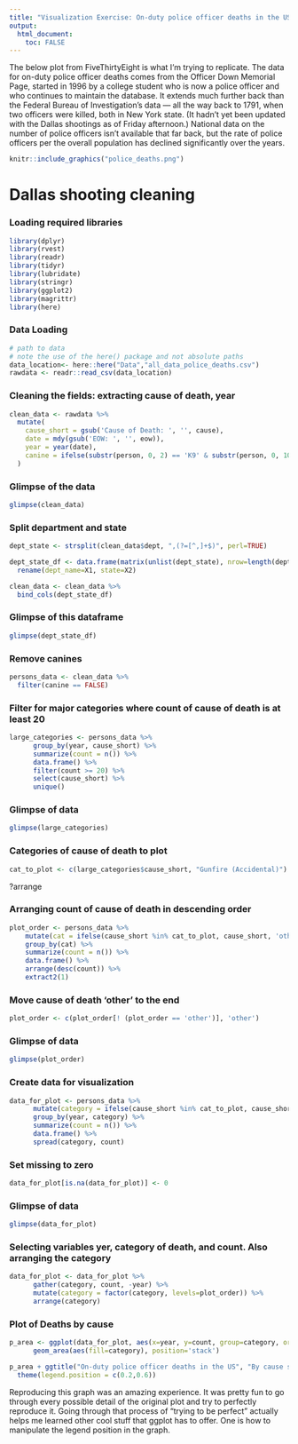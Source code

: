 ```yaml
---
title: "Visualization Exercise: On-duty police officer deaths in the US"
output:
  html_document:
    toc: FALSE
---
```


The below plot from FiveThirtyEight is what I'm trying to replicate. 
The data for on-duty police officer deaths comes from the Officer Down Memorial Page, started in 1996 by a college student who is now a police officer and who continues to maintain the database. It extends much further back than the Federal Bureau of Investigation’s data — all the way back to 1791, when two officers were killed, both in New York state. (It hadn’t yet been updated with the Dallas shootings as of Friday afternoon.) National data on the number of police officers isn’t available that far back, but the rate of police officers per the overall population has declined significantly over the years.

```r
knitr::include_graphics("police_deaths.png")
```


# Dallas shooting cleaning

### Loading required libraries
```r
library(dplyr)
library(rvest)
library(readr)
library(tidyr)
library(lubridate)
library(stringr)
library(ggplot2)
library(magrittr)
library(here) 
```


### Data Loading
```r
# path to data
# note the use of the here() package and not absolute paths
data_location<- here::here("Data","all_data_police_deaths.csv")
rawdata <- readr::read_csv(data_location)
```


### Cleaning the fields: extracting cause of death, year
```r
clean_data <- rawdata %>%
  mutate(
    cause_short = gsub('Cause of Death: ', '', cause),
    date = mdy(gsub('EOW: ', '', eow)),
    year = year(date),
    canine = ifelse(substr(person, 0, 2) == 'K9' & substr(person, 0, 10) != 'K9 Officer', TRUE, FALSE)
  )
```

### Glimpse of the data
```r
glimpse(clean_data)
```


### Split department and state
```r
dept_state <- strsplit(clean_data$dept, ",(?=[^,]+$)", perl=TRUE)

dept_state_df <- data.frame(matrix(unlist(dept_state), nrow=length(dept_state), byrow=T),stringsAsFactors=FALSE) %>% 
  rename(dept_name=X1, state=X2)

clean_data <- clean_data %>% 
  bind_cols(dept_state_df)
```

### Glimpse of this dataframe
```r
glimpse(dept_state_df)
```


### Remove canines
```r
persons_data <- clean_data %>% 
  filter(canine == FALSE) 
```


### Filter for major categories where count of cause of death is at least 20
```r
large_categories <- persons_data %>%
      group_by(year, cause_short) %>%
      summarize(count = n()) %>%
      data.frame() %>%
      filter(count >= 20) %>%
      select(cause_short) %>%
      unique()
```


### Glimpse of data
```r
glimpse(large_categories)
```


### Categories of cause of death to plot 
```r
cat_to_plot <- c(large_categories$cause_short, "Gunfire (Accidental)")
```


?arrange

### Arranging count of cause of death in descending order
```r
plot_order <- persons_data %>%
    mutate(cat = ifelse(cause_short %in% cat_to_plot, cause_short, 'other')) %>%
    group_by(cat) %>%
    summarize(count = n()) %>%
    data.frame() %>%
    arrange(desc(count)) %>%
    extract2(1)
```


### Move cause of death 'other' to the end
```r
plot_order <- c(plot_order[! (plot_order == 'other')], 'other')
```

### Glimpse of data
```r
glimpse(plot_order)
```


### Create data for visualization
```r
data_for_plot <- persons_data %>%
      mutate(category = ifelse(cause_short %in% cat_to_plot, cause_short, 'other')) %>%
      group_by(year, category) %>%
      summarize(count = n()) %>%
      data.frame() %>%
      spread(category, count)
```


### Set missing to zero
```r
data_for_plot[is.na(data_for_plot)] <- 0
```

### Glimpse of data
```r
glimpse(data_for_plot)
```

### Selecting variables yer, category of death, and count. Also arranging the category
```r
data_for_plot <- data_for_plot %>%
      gather(category, count, -year) %>%
      mutate(category = factor(category, levels=plot_order)) %>%
      arrange(category)
```


### Plot of Deaths by cause
```r
p_area <- ggplot(data_for_plot, aes(x=year, y=count, group=category, order=category)) +
      geom_area(aes(fill=category), position='stack')

p_area + ggtitle("On-duty police officer deaths in the US", "By cause since 1791") +
  theme(legend.position = c(0.2,0.6))
```

Reproducing this graph was an amazing experience. It was pretty fun to go through every possible detail of the original plot and try to perfectly reproduce it. Going through that process of "trying to be perfect" actually helps me learned other cool stuff that ggplot has to offer. One is how to manipulate the legend position in the graph.

